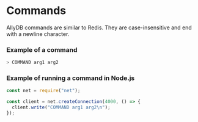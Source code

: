 # Commands

AllyDB commands are similar to Redis. They are case-insensitive and end with a newline character.

### Example of a command

```sh
> COMMAND arg1 arg2
```

### Example of running a command in Node.js

```js
const net = require("net");

const client = net.createConnection(4000, () => {
  client.write("COMMAND arg1 arg2\n");
});
```
